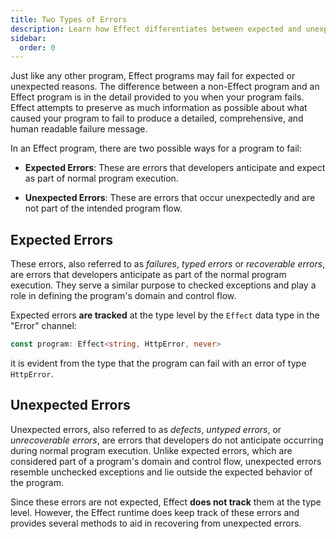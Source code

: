 ```yaml
---
title: Two Types of Errors
description: Learn how Effect differentiates between expected and unexpected errors to enhance error tracking and recovery.
sidebar:
  order: 0
---
```


Just like any other program, Effect programs may fail for expected or unexpected reasons. The difference between a non-Effect program and an Effect program is in the detail provided to you when your program fails. Effect attempts to preserve as much information as possible about what caused your program to fail to produce a detailed, comprehensive, and human readable failure message.

In an Effect program, there are two possible ways for a program to fail:

- **Expected Errors**: These are errors that developers anticipate and expect as part of normal program execution.

- **Unexpected Errors**: These are errors that occur unexpectedly and are not part of the intended program flow.

## Expected Errors

These errors, also referred to as _failures_, _typed errors_ or _recoverable errors_, are errors that developers anticipate as part of the normal program execution. They serve a similar purpose to checked exceptions and play a role in defining the program's domain and control flow.

Expected errors **are tracked** at the type level by the `Effect` data type in the "Error" channel:

```ts "HttpError" showLineNumbers=false
const program: Effect<string, HttpError, never>
```

it is evident from the type that the program can fail with an error of type `HttpError`.

## Unexpected Errors

Unexpected errors, also referred to as _defects_, _untyped errors_, or _unrecoverable errors_, are errors that developers do not anticipate occurring during normal program execution. Unlike expected errors, which are considered part of a program's domain and control flow, unexpected errors resemble unchecked exceptions and lie outside the expected behavior of the program.

Since these errors are not expected, Effect **does not track** them at the type level. However, the Effect runtime does keep track of these errors and provides several methods to aid in recovering from unexpected errors.
